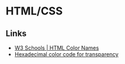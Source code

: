 
# HTML/CSS 

## Links 

- [W3 Schools | HTML Color Names](https://www.w3schools.com/colors/colors_names.asp)
- [Hexadecimal color code for transparency](https://gist.github.com/lopspower/03fb1cc0ac9f32ef38f4)


